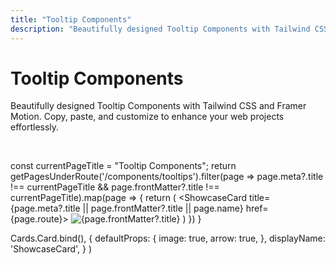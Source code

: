 ```yaml
---
title: "Tooltip Components"
description: "Beautifully designed Tooltip Components with Tailwind CSS and Framer Motion. Copy, paste, and customize to enhance your web projects effortlessly."
---
```



# Tooltip Components

<p className="component-description">Beautifully designed Tooltip Components with Tailwind CSS and Framer Motion. Copy, paste, and customize to enhance your web projects effortlessly.</p>

<br />

  const currentPageTitle = "Tooltip Components";
  return getPagesUnderRoute('/components/tooltips').filter(page => page.meta?.title !== currentPageTitle && page.frontMatter?.title !== currentPageTitle).map(page => {
    return (
      <ShowcaseCard title={page.meta?.title || page.frontMatter?.title || page.name} href={page.route}>
        <Image src={page.frontMatter?.image} alt={page.frontMatter?.title} width={500} height={500} />
      </ShowcaseCard>
    )
  })
}

  Cards.Card.bind(),
  {
    defaultProps: {
      image: true,
      arrow: true,
    },
    displayName: 'ShowcaseCard',
  }
)

<Cards>
<BlogIndex />
</Cards>
